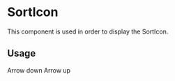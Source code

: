 <!--- SortIcon.stories.mdx --->


<Meta title="icons/SortIcon" />

# SortIcon

This component is used in order to display the SortIcon.

## Usage

<Canvas>
  <Story name="base">
    <Flex>
      <SortIcon />
      <Text>Arrow down</Text>
    </Flex>
    <Flex>
      <SortIcon isUp />
      <Text>Arrow up</Text>
    </Flex>
  </Story>
</Canvas>
